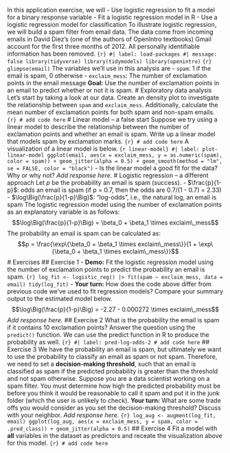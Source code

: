 In this application exercise, we will - Use logistic regression to fit a model for a binary response variable - Fit a logistic regression model in R - Use a logistic regression model for classification To illustrate logistic regression, we will build a spam filter from email data. The data come from incoming emails in David Diez's (one of the authors of OpenIntro textbooks) Gmail account for the first three months of 2012. All personally identifiable information has been removed. ```{r} #| label: load-packages #| message: false library(tidyverse) library(tidymodels) library(openintro) ``` ```{r} glimpse(email) ``` The variables we'll use in this analysis are - `spam`: 1 if the email is spam, 0 otherwise - `exclaim_mess`: The number of exclamation points in the email message **Goal:** Use the number of exclamation points in an email to predict whether or not it is spam. # Exploratory data analysis Let's start by taking a look at our data. Create an density plot to investigate the relationship between `spam` and `exclaim_mess`. Additionally, calculate the mean number of exclamation points for both spam and non-spam emails. ```{r} # add code here ``` # Linear model -- a false start Suppose we try using a linear model to describe the relationship between the number of exclamation points and whether an email is spam. Write up a linear model that models spam by exclamation marks. ```{r} # add code here ``` A visualization of a linear model is below. ```{r linear-model} #| label: plot-linear-model ggplot(email, aes(x = exclaim_mess, y = as.numeric(spam), color = spam)) + geom_jitter(alpha = 0.5) + geom_smooth(method = "lm", se = FALSE, color = "black") ``` - Is the linear model a good fit for the data? Why or why not? *Add response here.* # Logistic regression -- a different approach Let $p$ be the probability an email is spam (success). - $\frac{p}{1-p}$: odds an email is spam (if p = 0.7, then the odds are 0.7/(1 - 0.7) = 2.33) - $\log\Big(\frac{p}{1-p}\Big)$: "log-odds", i.e., the natural log, an email is spam The logistic regression model using the number of exclamation points as an explanatory variable is as follows: $$\log\Big(\frac{p}{1-p}\Big) = \beta_0 + \beta_1 \times exclaim\_mess$$ The probability an email is spam can be calculated as: $$p = \frac{\exp\{\beta_0 + \beta_1 \times exclaim\_mess\}}{1 + \exp\{\beta_0 + \beta_1 \times exclaim\_mess\}}$$ # Exercises ## Exercise 1 - **Demo:** Fit the logistic regression model using the number of exclamation points to predict the probability an email is spam. ```{r} log_fit <- logistic_reg() |> fit(spam ~ exclaim_mess, data = email) tidy(log_fit) ``` - **Your turn:** How does the code above differ from previous code we've used to fit regression models? Compare your summary output to the estimated model below. $$\log\Big(\frac{p}{1-p}\Big) = -2.27 - 0.000272 \times exclaim\_mess$$ *Add response here.* ## Exercise 2 What is the probability the email is spam if it contains 10 exclamation points? Answer the question using the `predict()` function. We can use the predict function in R to produce the probability as well. ```{r} #| label: pred-log-odds-2 # add code here ``` ## Exercise 3 We have the probability an email is spam, but ultimately we want to use the probability to classify an email as spam or not spam. Therefore, we need to set a **decision-making threshold**, such that an email is classified as spam if the predicted probability is greater than the threshold and not spam otherwise. Suppose you are a data scientist working on a spam filter. You must determine how high the predicted probability must be before you think it would be reasonable to call it spam and put it in the junk folder (which the user is unlikely to check). **Your turn:** What are some trade offs you would consider as you set the decision-making threshold? Discuss with your neighbor. *Add response here.* ```{r} log_aug <- augment(log_fit, email) ggplot(log_aug, aes(x = exclaim_mess, y = spam, color = .pred_class)) + geom_jitter(alpha = 0.5) ``` ## Exercise 4 Fit a model with **all** variables in the dataset as predictors and receate the visualization above for this model. ```{r} # add code here ```